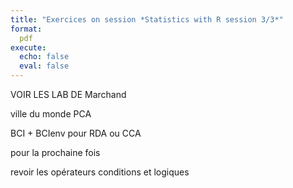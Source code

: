 ```yaml
---
title: "Exercices on session *Statistics with R session 3/3*"
format:
  pdf
execute:
  echo: false 
  eval: false 
---
```


VOIR LES LAB DE Marchand

ville du monde PCA

BCI + BCIenv pour RDA ou CCA


pour la prochaine fois

revoir les opérateurs conditions et logiques 